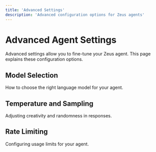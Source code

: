 ```yaml
---
title: 'Advanced Settings'
description: 'Advanced configuration options for Zeus agents'
---
```


# Advanced Agent Settings

Advanced settings allow you to fine-tune your Zeus agent. This page explains these configuration options.

## Model Selection

How to choose the right language model for your agent.

## Temperature and Sampling

Adjusting creativity and randomness in responses.

## Rate Limiting

Configuring usage limits for your agent. 